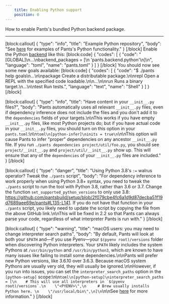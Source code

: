 ```yaml
---
    title: Enabling Python support
    position: 0
---
```


How to enable Pants's bundled Python backend package.

---

[block:callout]
{
  "type": "info",
  "title": "Example Python repository",
  "body": "See [here](https://github.com/pantsbuild/example-python) for examples of Pants's Python functionality."
}
[/block]
Enable the Python [backend](doc:enabling-backends) like this:
[block:code]
{
  "codes": [
    {
      "code": "[GLOBAL]\n...\nbackend_packages = [\n  'pants.backend.python'\n]\n",
      "language": "toml",
      "name": "pants.toml"
    }
  ]
}
[/block]
You should now see some new goals available:
[block:code]
{
  "codes": [
    {
      "code": "$ ./pants help goals\n...\n\npackage       Create a distributable package.\n\nrepl          Open a REPL with the specified code loadable.\n\n...\n\nrun           Runs a binary target.\n...\n\ntest          Run tests.",
      "language": "text",
      "name": "Shell"
    }
  ]
}
[/block]

[block:callout]
{
  "type": "info",
  "title": "Have content in your `__init__.py` files?",
  "body": "Pants automatically uses all relevant `__init__.py` files, even if dependency inference does not include the files and you don't add it to the `dependencies` fields of your targets.\n\nThis works if you have empty `__init__.py` files, like most Python projects do; but if you have actual code in your `__init__.py` files, you should turn on this option in your `pants.toml`:\n\n```toml\n[python-infer]\ninits = true\n```\n\nThis option will cause Pants to infer \"proper\" dependencies on any ancestor `__init__.py` file. If you run `./pants dependencies project/util/foo.py`, you should see `project/__init__.py` and `project/util/__init__.py` show up. This will ensure that any of the `dependencies` of your `__init__.py` files are included."
}
[/block]

[block:callout]
{
  "type": "danger",
  "title": "Using Python 3.8's `:=` walrus operator? Tweak the `./pants` script",
  "body": "For dependency inference to work properly when using Python 3.8+ syntax, you need to tweak the `./pants` script to run the tool with Python 3.8, rather than 3.6 or 3.7. Change the function `set_supported_python_versions` to only use 3.8: https://github.com/pantsbuild/setup/blob/2f079cbe4fc6a1d9d87decba51f19d7689aee69e/pants#L135-L141. If you do not have that function in your `./pants` script, you likely need to update the script by copying the file from the above GitHub link.\n\nThis will be fixed in 2.2 so that Pants can always parse your code, regardless of what interpreter Pants is run with."
}
[/block]

[block:callout]
{
  "type": "warning",
  "title": "macOS users: you may need to change interpreter search paths",
  "body": "By default, Pants will look at both your `$PATH` and—if you use Pyenv—your `$(pyenv root)/versions` folder when discovering Python interpreters. Your `$PATH` likely includes the system Pythons at `/usr/bin/python` and `/usr/bin/python3`, which are known to have many issues like failing to install some dependencies.\n\nPants will prefer new Python versions, like 3.6.10 over 3.6.3. Because macOS system Pythons are usually very old, they will usually be ignored.\n\nHowever, if you run into issues, you can set the `interpreter_search_paths` option in the `[python-setup]` scope:\n\n```toml\n[python-setup]\ninterpreter_search_paths = [\n    # This will use all interpreters in `$(pyenv root)/versions`.\n    \"<PYENV>\",\n     # Brew usually installs Python here. \n    \"/usr/local/bin\",\n]\n```\n\nSee [here](doc:python-interpreter-compatibility#changing-the-interpreter-search-path) for more information."
}
[/block]